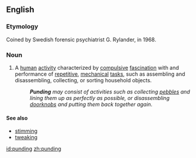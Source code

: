 ==English==

===Etymology===
Coined by Swedish forensic psychiatrist G. Rylander, in 1968. {{cite journal|title=Clinical and Medico-criminological aspects of addiction to Central Stimulating Drugs|work=Abuse of central stimulants: Symposium arranged by the Swedish Committee on International Health Relations, Stockholm, November 25-27, 1968|editor=Folke Sjöqvist, Malcolm Tottie|publisher=Almqvist & Wiksell|date=1969|page=257}}

===Noun===
{{en-noun|-}} 

# A [[human]] [[activity]] characterized by [[compulsive]] [[fascination]] with and performance of [[repetitive]], [[mechanical]] [[tasks]], such as assembling and disassembling, collecting, or sorting household objects.
#: '''''Punding''' may consist of activities such as collecting [[pebble]]s and lining them up as perfectly as possible, or disassembling [[doorknob|doorknobs]] and putting them back together again.''

====See also====
* [[stimming]]
* [[tweaking]]

[[id:punding]]
[[zh:punding]]